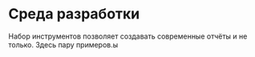 # Среда разработки

Набор инструментов позволяет создавать современные отчёты и не только. Здесь пару примеров.ы

